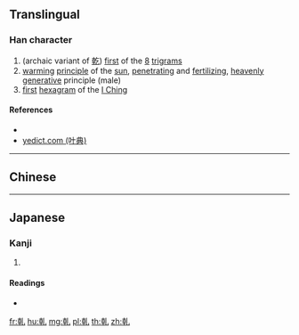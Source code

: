 {{character info/new}}
==Translingual==

===Han character===
{{Han char|rn=5|rad=乙|as=08|sn=9|four=42410|canj=JJU,XJJU|ids=⿰𠦝乚}}

# (archaic variant of [[乾]]) [[first]] of the [[8]] [[w:Ba Gua|trigrams]]
# [[warm]]ing [[principle]] of the [[sun]], [[penetrating]] and [[fertilizing]], [[heavenly]] [[generative]] principle (male)
# [[first]] [[hexagram]] of the [[I Ching]]

====References====
* {{Han ref|kx=0084.210|dkj=00194|hdz=10056.010|uh=4E79|ud=20089}}
* [http://yedict.com/htm/4E/4E79.htm yedict.com (叶典)]

----

==Chinese==
{{zh-see|乾|v}}

----

==Japanese==

===Kanji===
{{ja-kanji|grade=|rs=乙08}}

# {{defn|lang=ja|sort=乙08}}

====Readings====
* {{ja-readings|on=[[かん]] (kan), [[けん]] (ken)|kun=[[かわく]] (kawaku), [[かわかす]] (kawakasu)}}

[[fr:乹]]
[[hu:乹]]
[[mg:乹]]
[[pl:乹]]
[[th:乹]]
[[zh:乹]]